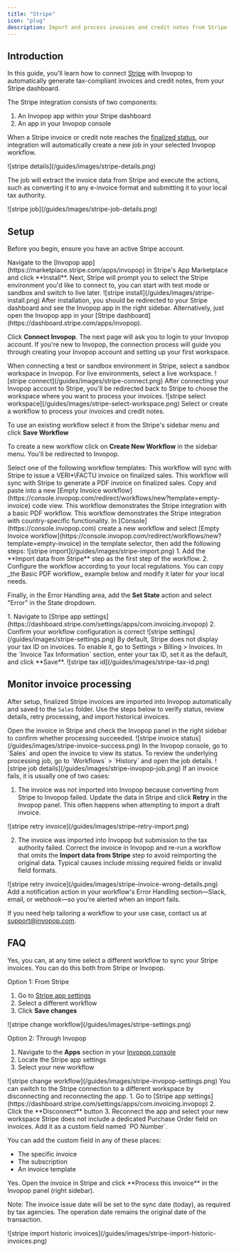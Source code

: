 ```yaml
---
title: "Stripe"
icon: "plug"
description: Import and process invoices and credit notes from Stripe
---
```



## Introduction

In this guide, you'll learn how to connect [Stripe](https://stripe.com/) with Invopop to automatically generate tax-compliant invoices and credit notes, from your Stripe dashboard.

The Stripe integration consists of two components:
1. An Invopop app within your Stripe dashboard
2. An app in your Invopop console

When a Stripe invoice or credit note reaches the [finalized status](https://support.stripe.com/questions/invoice-states), our integration will automatically create a new job in your selected Invopop workflow.
<Frame caption="Track invoice status directly in your Stripe dashboard">
  ![stripe details](/guides/images/stripe-details.png)
</Frame>

The job will extract the invoice data from Stripe and execute the actions, such as converting it to any e-invoice format and submitting it to your local tax authority.

<Frame caption="View the job information">
  ![stripe job](/guides/images/stripe-job-details.png)
</Frame>

## Setup

Before you begin, ensure you have an active Stripe account.

<Steps>

<Step title="Install Invopop in Stripe">
Navigate to the [Invopop app](https://marketplace.stripe.com/apps/invopop) in Stripe's App Marketplace and click **Install**.
Next, Stripe will prompt you to select the Stripe environment you'd like to connect to, you can start with test mode or sandbox and switch to live later.

<Frame caption="Install Invopop in Stripe">
  ![stripe install](/guides/images/stripe-install.png)
</Frame>

</Step>

<Step title="Connect Stripe to Invopop">
After installation, you should be  redirected to your Stripe dashboard and see the Invopop app in the right sidebar. Alternatively, just open the Invopop app in your [Stripe dashboard](https://dashboard.stripe.com/apps/invopop).

Click **Connect Invopop**. The next page will ask you to login to your Invopop account. If you're new to Invopop, the connection process will guide you through creating your Invopop account and setting up your first workspace.

<Note>
When connecting a test or sandbox environment in Stripe, select a sandbox workspace in Invopop. For live environments, select a live workspace.
</Note>

<Frame caption="Connect your Invopop account">
  ![stripe connect](/guides/images/stripe-connect.png)
</Frame>

</Step>

<Step title="Select a workspace">
After connecting your Invopop account to Stripe, you'll be redirected back to Stripe to choose the workspace where you want to process your invoices.

<Frame caption="Choose your workspace">
  ![stripe select workspace](/guides/images/stripe-select-workspace.png)
</Frame>

</Step>

<Step title="Configure your workflow">
Select or create a workflow to process your invoices and credit notes.

To use an existing workflow select it from the Stripe's sidebar menu and click **Save Workflow**

To create a new workflow click on **Create New Workflow** in the sidebar menu. You'll be redirected to Invopop.

<Tabs>
<Tab title="Template">
    Select one of the following workflow templates:
    <CardGroup cols="1">
      <Card iconType="duotone" title="Stripe - VERI*FACTU invoice workflow" icon="code-branch" href="https://console.invopop.com/redirect/workflows/new?template=es-verifactu-invoice" cta="Add to my workspace">
      This workflow will sync with Stripe to issue a VERI*\FACTU invoice on finalized sales.
      </Card>
      <Card iconType="duotone" title="Stripe - Basic PDF invoice workflow" icon="code-branch" href="https://console.invopop.com/redirect/workflows/new?template=es-verifactu-invoice" cta="Add to my workspace">
      This workflow will sync with Stripe to generate a PDF invoice on finalized sales.
      </Card>
    </CardGroup>
</Tab>
<Tab title="Code">
    Copy and paste into a new [Empty Invoice workflow](https://console.invopop.com/redirect/workflows/new?template=empty-invoice) code view.
    <AccordionGroup>
        <Accordion title="Example Workflow - Stripe VERI*FACTU">
          This workflow demonstrates the Stripe integration with a basic PDF workflow.
          <VerifactuExample />
        </Accordion>
        <Accordion title="Example Workflow - Basic PDF">
          This workflow demonstrates the Stripe integration with country-specific functionality.
          <WorkflowExample />
        </Accordion>
    </AccordionGroup>
</Tab>
<Tab title="Build from scratch">
  In [Console](https://console.invopop.com) create a new workflow and select [Empty Invoice workflow](https://console.invopop.com/redirect/workflows/new?template=empty-invoice) in the template selector, then add the following steps:
  <Frame>
    ![stripe import](/guides/images/stripe-import.png)
  </Frame>
  1. Add the **Import data from Stripe** step as the first step of the workflow.
  2. Configure the workflow according to your local regulations. You can copy _the Basic PDF workflow_ example below and modify it later for your local needs.

  Finally, in the Error Handling area, add the **Set State** action and select "Error" in the State dropdown.
</Tab>
</Tabs>
</Step>

<Step title="Verify your setup">
1. Navigate to [Stripe app settings](https://dashboard.stripe.com/settings/apps/com.invoicing.invopop)
2. Confirm your workflow configuration is correct

<Frame caption="Review your configuration">
  ![stripe settings](/guides/images/stripe-settings.png)
</Frame>

</Step>

<Step title="Show your tax ID on invoices">
By default, Stripe does not display your tax ID on invoices. To enable it, go to Settings > Billing > Invoices. In the `Invoice Tax Information` section, enter your tax ID, set it as the default, and click **Save**.

<Frame caption="Show your tax ID on invoices">
  ![stripe tax id](/guides/images/stripe-tax-id.png)
</Frame>

</Step>

</Steps>

## Monitor invoice processing

After setup, finalized Stripe invoices are imported into Invopop automatically and saved to the `Sales` folder. Use the steps below to verify status, review details, retry processing, and import historical invoices.

<Steps>

<Step title="Check invoice status in Stripe">
Open the invoice in Stripe and check the Invopop panel in the right sidebar to confirm whether processing succeeded.

<Frame caption="Invoice processed successfully in Stripe">
  ![stripe invoice status](/guides/images/stripe-invoice-success.png)
</Frame>

</Step>

<Step title="Check invoice status in Invopop">
In the Invopop console, go to `Sales` and open the invoice to view its status. To review the underlying processing job, go to `Workflows` > `History` and open the job details.

<Frame caption="Job details in Invopop">
  ![stripe job details](/guides/images/stripe-invopop-job.png)
</Frame>

</Step>

<Step title="Troubleshoot import errors">
If an invoice fails, it is usually one of two cases:

1. The invoice was not imported into Invopop because converting from Stripe to Invopop failed. Update the data in Stripe and click **Retry** in the Invopop panel. This often happens when attempting to import a draft invoice.

<Frame caption="Retry invoice">
  ![stripe retry invoice](/guides/images/stripe-retry-import.png)
</Frame>

2. The invoice was imported into Invopop but submission to the tax authority failed. Correct the invoice in Invopop and re-run a workflow that omits the **Import data from Stripe** step to avoid reimporting the original data. Typical causes include missing required fields or invalid field formats.

<Frame caption="Incorrect invoice details">
  ![stripe retry invoice](/guides/images/stripe-invoice-wrong-details.png)
</Frame>
</Step>

<Step title="Get notified of failures">
Add a notification action in your workflow's Error Handling section—Slack, email, or webhook—so you're alerted when an import fails.

</Step>

</Steps>

If you need help tailoring a workflow to your use case, contact us at support@invopop.com.

## FAQ

<AccordionGroup>
  <Accordion title="Can I change the workflow that processes my invoices to a different one?">
  Yes, you can, at any time select a different workflow to sync your Stripe invoices. You can do this both from Stripe or Invopop.

  Option 1: From Stripe
  1. Go to [Stripe app settings](https://dashboard.stripe.com/settings/apps/com.invoicing.invopop)
  2. Select a different workflow
  3. Click **Save changes**

  <Frame caption="Select a different workflow in Stripe">
    ![stripe change workflow](/guides/images/stripe-settings.png)
  </Frame>

  Option 2: Through Invopop
  1. Navigate to the **Apps** section in your [Invopop console](https://console.invopop.com/)
  2. Locate the Stripe app settings
  3. Select your new workflow

  <Frame caption="Select a different workflow in Invopop">
    ![stripe change workflow](/guides/images/stripe-invopop-settings.png)
  </Frame>

  </Accordion>

  <Accordion title="How can I switch to a different Invopop workspace?">
  You can switch to the Stripe connection to a different workspace by disconnecting and reconnecting the app.
  1. Go to [Stripe app settings](https://dashboard.stripe.com/settings/apps/com.invoicing.invopop)
  2. Click the **Disconnect** button
  3. Reconnect the app and select your new workspace

  </Accordion>

  <Accordion title="How can I add a Purchase Order number to the invoice?">
  Stripe does not include a dedicated Purchase Order field on invoices. Add it as a custom field named `PO Number`.

  You can add the custom field in any of these places:
  - The specific invoice
  - The subscription
  - An invoice template

  </Accordion>

  <Accordion title="Can I import historical invoices (issued before I connected Invopop)?">
  Yes. Open the invoice in Stripe and click **Process this invoice** in the Invopop panel (right sidebar).

  Note: The invoice issue date will be set to the sync date (today), as required by tax agencies. The operation date remains the original date of the transaction.

  <Frame caption="Import historic invoices">
    ![stripe import historic invoices](/guides/images/stripe-import-historic-invoices.png)
  </Frame>

  </Accordion>

</AccordionGroup>
